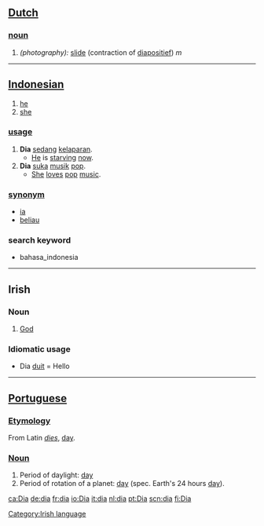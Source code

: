 ==[[Dutch]]==

===[[noun]]===
# ''(photography):'' [[slide]] (contraction of [[diapositief]]) ''m''

----

== [[Indonesian]] ==

# [[he]]
# [[she]]

=== [[usage]] ===
# '''Dia''' [[sedang]] [[lapar|kelaparan]].
#* [[he|He]] is [[starve|starving]] [[now]].
# '''Dia''' [[suka]] [[musik]] [[pop]].
#* [[she|She]] [[love]]s [[pop]] [[music]].

=== [[synonym]] ===
* [[ia]]
* [[beliau]]

===search keyword===
* bahasa_indonesia

----

==Irish==
===Noun===
# [[God]]

=== Idiomatic usage ===
* Dia [[duit]] = Hello

[[Category:Irish language]]
----

==[[Portuguese]]==
===[[Etymology]]===
From Latin ''[[dies]]'', [[day]].
===[[Noun]]===
#Period of daylight: [[day]]
#Period of rotation of a planet: [[day]] (spec. Earth's 24 hours [[day]]).

[[ca:Dia]]
[[de:dia]]
[[fr:dia]]
[[io:Dia]]
[[it:dia]]
[[nl:dia]]
[[pt:Dia]]
[[scn:dia]]
[[fi:Dia]]